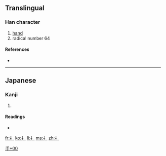 ==Translingual==
{{stroke order|type=animate}}

===Han character===
{{Han char|rn=64|rad=手|as=00|sn=3|four=|canj=木一 (DM), XXX木一 (XXXDM)}}

# [[hand]]
# radical number 64

====References====
* {{Han ref|kx=0416.291|dkj=11770|dj=0763.020|hdz=31824.011|uh=624C|ud=25164}}

----

==Japanese==

===Kanji===
{{ja-kanji|grade=|rs=手00}}

# {{defn|Japanese}}

====Readings====
* {{ja-readings|on=[[しゅ]] (shu)|kun=[[てへん]] (tehen)}}

[[Category:Japanese-only CJKV Characters|手+00]]

[[fr:扌]]
[[ko:扌]]
[[li:扌]]
[[ms:扌]]
[[zh:扌]]